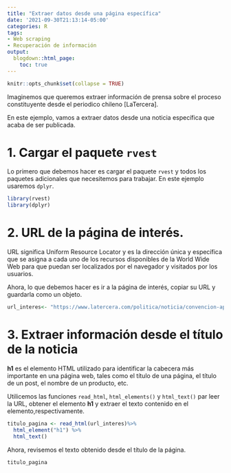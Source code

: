 ```yaml
---
title: "Extraer datos desde una página específica"
date: '2021-09-30T21:13:14-05:00'
categories: R
tags:
- Web scraping
- Recuperación de información
output:
  blogdown::html_page:
    toc: true
---
```

```r
knitr::opts_chunk$set(collapse = TRUE)
```

Imaginemos que queremos extraer información de prensa sobre el proceso constituyente desde el periodico chileno [LaTercera].

En este ejemplo, vamos a extraer datos desde una noticia específica que acaba de ser publicada.

# 1.  Cargar el paquete `rvest`

Lo primero que debemos hacer es cargar el paquete `rvest` y todos los paquetes adicionales que necesitemos para trabajar. En este ejemplo usaremos `dplyr`.


```r
library(rvest)
library(dplyr)
```

# 2. URL de la página de interés.

URL significa Uniform Resource Locator y es la dirección única y específica que se asigna a cada uno de los recursos disponibles de la World Wide Web para que puedan ser localizados por el navegador y visitados por los usuarios.

Ahora, lo que debemos hacer es ir a la página de interés, copiar su URL y guardarla como un objeto.


```r
url_interes<- "https://www.latercera.com/politica/noticia/convencion-aprueba-que-sea-el-pleno-por-mayoria-simple-el-que-califique-la-renuncia-de-un-convencional-se-descarta-participacion-del-tc/7KTM6K5JZFC4HOUYQOOUGSU5YQ/"

```

# 3. Extraer información desde el título de la noticia

**h1** es el elemento HTML utilizado para identificar la cabecera más importante en una página web, tales como el título de una página, el título de un post, el nombre de un producto, etc. 

Utilicemos las funciones `read_html`, `html_elements()` y `html_text()` par leer la URL, obtener el elemento **h1** y extraer el texto contenido en el elemento,respectivamente.

```r
titulo_pagina <- read_html(url_interes)%>% 
  html_element("h1") %>% 
  html_text()
```

Ahora, revisemos el texto obtenido desde el título de la página.


```r
titulo_pagina
```
